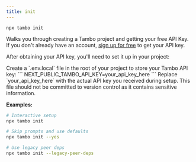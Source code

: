 ```yaml
---
title: init
---
```


`npx tambo init`

Walks you through creating a Tambo project and getting your free API Key. If you don't already have an account, <a href="/dashboard" className="text-secondary hover:underline font-medium">sign up for free</a> to get your API key.

After obtaining your API key, you'll need to set it up in your project:

<Callout type="info" title="API Key Setup">
  Create a `.env.local` file in the root of your project to store your Tambo API
  key: ``` NEXT_PUBLIC_TAMBO_API_KEY=your_api_key_here ``` Replace
  `your_api_key_here` with the actual API key you received during setup. This
  file should not be committed to version control as it contains sensitive
  information.
</Callout>

**Examples:**

```bash
# Interactive setup
npx tambo init

# Skip prompts and use defaults
npx tambo init --yes

# Use legacy peer deps
npx tambo init --legacy-peer-deps
```
